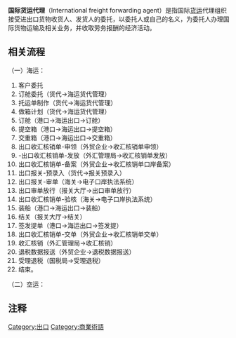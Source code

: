 {{expand|time=2011-11-27T13:00:22+00:00}}
{{unreferenced|time=2011-11-27T13:00:22+00:00}}
'''国际货运代理'''（International freight forwarding agent）是指国际[[货运|货运]]代理组织接受进出口货物收货人、发货人的委托，以委托人或自己的名义，为委托人办理国际货物运输及相关业务，并收取劳务报酬的经济活动。

== 相关流程 ==

（一）海运：
#客户委托
#订舱委托（货代→海运货代管理）
#托运单制作（货代→海运货代管理）
#做箱计划（货代→海运货代管理）
#订舱（港口→海运出口→订舱）
#提空箱（港口→海运出口→提空箱）
#交重箱（港口→海运出口→交重箱）
#出口收汇核销单-申领（外贸企业→收汇核销单申领）
#-出口收汇核销单-发放（外汇管理局→收汇核销单发放）
#出口收汇核销单-备案（外贸企业→收汇核销单口岸备案）
#出口报关-预录入（货代→报关预录入）
#出口报关-审单（海关→电子口岸执法系统）
#出口审单放行（报关大厅→出口审单放行）
#出口收汇核销单-验核（海关→电子口岸执法系统）
#装船（港口→海运出口→装船）
#结关（报关大厅→结关）
#签发提单（港口→海运出口→签发提）
#出口收汇核销单-交单（外贸企业→收汇核销单交单）
#收汇核销（外汇管理局→收汇核销）
#退税数据报送（外贸企业→退税数据报送）
#受理退税（国税局→受理退税）
#结束。

（二）空运：
== 注释 ==

{{Reflist|25em}}

[[Category:出口|Category:出口]]
[[Category:商業術語|Category:商業術語]]
